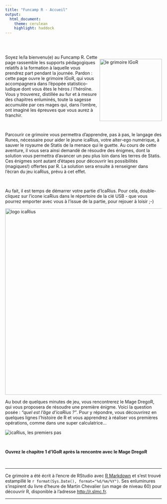 ---
title: "Funcamp R - Accueil"
output: 
  html_document:
    theme: cerulean
    highlight: haddock
---

<br>
<br>

<div style="float: right">
<img src="images/grimoire-icarius.png" class="img-rounded" alt="le grimoire IGoR" width="200px">
</div>

Soyez le/la bienvenu(e) au Funcamp R. Cette page rassemble les supports pédagogiques relatifs à la formation à laquelle vous prendrez part pendant la journée. Pardon : cette page ouvre le grimoire IGoR, qui vous accompagnera dans l'épopée statistico-ludique dont vous êtes le héros / l'héroïne. Vous y trouverez, distillée au fur et à mesure des chapitres enluminés, toute la sagesse accumulée par ces mages qui, dans l'ombre, ont imaginé les épreuves que vous aurez à franchir. 

<br>

Parcourir ce grimoire vous permettra d'apprendre, pas à pas, le langage des Runes, nécessaire pour aider le jeune icaRius, votre alter-ego numérique, à sauver le royaume de Statis de la menace qui le guette. Au cours de cette aventure, il vous sera ainsi demandé de résoudre des énigmes, dont la solution vous permettra d'avancer un peu plus loin dans les terres de Statis. Ces énigmes sont autant d'étapes pour découvrir les possibilités (magiques!) offertes par R. La solution sera ensuite à renseigner dans l'écran du jeu icaRius, prévu à cet effet.

<br>

Au fait, il est temps de démarrer votre partie d'IcaRius. Pour cela, double-cliquez sur l'icone icaRius dans le répertoire de la clé USB - que vous pourrez emporter avec vous à l'issue de la partie, pour rejouer à loisir ;-)  

<img src="images/icaRius_lancement.png" class="img-rounded" alt="logo icaRius" width="600px">

Au bout de quelques minutes de jeu, vous rencontrerez le Mage DregoR, qui vous proposera de résoudre une première énigme. Voici la question posée : *"quel est l'âge d'icaRius ?"*. Pour y répondre, vous découvrirez en quelques lignes l'histoire de R et vous apprendrez à réaliser vos premières opérations, comme dans une super calculatrice... 
<br>

<img src="images/icaRius_premiers_pas.png" class="img-rounded" alt="icaRius, les premiers pas">

<br>


**Ouvrez le chapitre 1 d'IGoR après la rencontre avec le Mage DregoR**

\ 

<hr>

Ce grimoire a été écrit à l'encre de RStudio avec [R Markdown](http://rmarkdown.rstudio.com/) et s'est trouvé estampillé le `r format(Sys.Date(), format="%d/%m/%Y")`. Ses enluminures s'inspirent du livre d'heure de Martin Chevalier (un mage de niveau 60) pour découvrir R, disponible à l'adresse [http://r.slmc.fr](http://r.slmc.fr/).

<hr>

\ 
